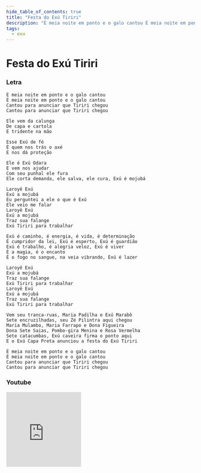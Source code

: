 ```yaml
---
hide_table_of_contents: true
title: "Festa do Exú Tiriri"
description: "É meia noite em ponto e o galo cantou É meia noite em ponto e o galo cantou Cantou para anunciar que Tiriri chegou Cantou para anunciar que Tiriri chegou Ele vem da calunga De capa e cartola E tridente na mão Esse Exú de fé É quem nos trás o axé E nos dá proteção Ele é Exú Odara E vem nos ajudar Com seu punhal ele fura Ele corta demanda, ele salva, ele cura, Exú é mojubá Laroyê Exú Exú a mojubá Eu perguntei a ele o que é Exú Ele veio me falar Laroyê Exú Exú a mojubá Traz sua falange Exú Tiriri para trabalhar Exú é caminho, é energia, é vida, é determinação É cumpridor da lei, Exú é esperto, Exú é guardião Exú é trabalho, é alegria veloz, Exú é viver É a magia, é o encanto É o fogo no sangue, na veia vibrando, Exú é lazer Laroyê Exú Exú a mojubá Traz sua falange Exú Tiriri para trabalhar Laroyê Exú Exú a mojubá Traz sua falange Exú Tiriri para trabalhar Vem seu tranca-ruas, Maria Padilha e Exú Marabô Sete encruzilhadas, seu Zé Pilintra aqui chegou Maria Mulambo, Maria Farrapo e Dona Figueira Dona Sete Saias, Pombo-gira Menina e Rosa Vermelha Sete catacumbas, Exú caveira firma o ponto aqui E o Exú Capa Preta anunciou a festa do Exú Tiriri É meia noite em ponto e o galo cantou É meia noite em ponto e o galo cantou Cantou para anunciar que Tiriri chegou Cantou para anunciar que Tiriri chegou"
tags:
  - exu
---
```


# Festa do Exú Tiriri

### Letra

```text
É meia noite em ponto e o galo cantou
É meia noite em ponto e o galo cantou
Cantou para anunciar que Tiriri chegou
Cantou para anunciar que Tiriri chegou

Ele vem da calunga
De capa e cartola
E tridente na mão

Esse Exú de fé
É quem nos trás o axé
E nos dá proteção

Ele é Exú Odara
E vem nos ajudar
Com seu punhal ele fura
Ele corta demanda, ele salva, ele cura, Exú é mojubá

Laroyê Exú
Exú a mojubá
Eu perguntei a ele o que é Exú
Ele veio me falar
Laroyê Exú
Exú a mojubá
Traz sua falange
Exú Tiriri para trabalhar

Exú é caminho, é energia, é vida, é determinação
É cumpridor da lei, Exú é esperto, Exú é guardião
Exú é trabalho, é alegria veloz, Exú é viver
É a magia, é o encanto
É o fogo no sangue, na veia vibrando, Exú é lazer

Laroyê Exú
Exú a mojubá
Traz sua falange
Exú Tiriri para trabalhar
Laroyê Exú
Exú a mojubá
Traz sua falange
Exú Tiriri para trabalhar

Vem seu tranca-ruas, Maria Padilha e Exú Marabô
Sete encruzilhadas, seu Zé Pilintra aqui chegou
Maria Mulambo, Maria Farrapo e Dona Figueira
Dona Sete Saias, Pombo-gira Menina e Rosa Vermelha
Sete catacumbas, Exú caveira firma o ponto aqui
E o Exú Capa Preta anunciou a festa do Exú Tiriri

É meia noite em ponto e o galo cantou
É meia noite em ponto e o galo cantou
Cantou para anunciar que Tiriri chegou
Cantou para anunciar que Tiriri chegou
```

### Youtube

<iframe
  width="200"
  height="200"
  src="https://www.youtube.com/embed/c2o-0HnSls0"
  title="YouTube video player"
  frameborder="0"
  allow="accelerometer; autoplay; clipboard-write; encrypted-media; gyroscope; picture-in-picture; web-share"
  referrerpolicy="strict-origin-when-cross-origin"
  allowfullscreen
></iframe>